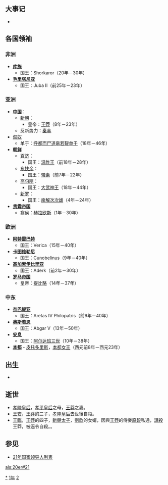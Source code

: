 {{yearTOC|21|新'''[[始建国地皇|始建国地皇]]上戊二年'''}}

== 大事记 ==
*
== 各国领袖 ==
=== 非洲 ===
*'''[[库施|库施]]'''
**国王：Shorkaror（20年－30年）
*'''[[毛里塔尼亚|毛里塔尼亚]]'''
**国王：Juba II（前25年－23年）

=== 亚洲 ===
*'''[[中国|中国]]'''：
**[[新朝|新朝]]：
***皇帝：[[王莽|王莽]]（8年－23年）
**反新势力：[[秦丰|秦丰]]
*[[匈奴|匈奴]]
**单于：[[呼都而尸道皋若鞮单于|呼都而尸道皋若鞮单于]]（18年－46年）
*'''[[古朝鮮|朝鲜]]'''
**[[百济|百济]]：
***国王：[[温祚王|温祚王]]（前18年－28年）
**[[东扶余|东扶余]]：
***国王：[[带素|带素]]（前7年－22年）
**[[高句丽|高句丽]]：
***国王：[[大武神王|大武神王]]（18年－44年）
**[[新罗|新罗]]：
***国王：[[南解次次雄|南解次次雄]]（4年－24年）
*'''[[贵霜帝国|贵霜帝国]]'''
**翕侯：[[赫拉欧斯|赫拉欧斯]]（1年－30年）

=== 欧洲 ===
*'''[[阿特雷巴特|阿特雷巴特]]'''
**国王：Verica（15年－40年）
*'''[[卡图维勒尼|卡图维勒尼]]'''
**国王：Cunobelinus（9年－40年）
*'''[[高加索伊比里亚|高加索伊比里亚]]'''
**国王：Aderk（前2年－30年）
*'''[[罗马帝国|罗马帝国]]'''
**皇帝：[[提比略|提比略]]（14年－37年）

=== 中东 ===
*'''[[奈巴提亚|奈巴提亚]]'''
**国王：Aretas IV Philopatris（前9年－40年）
*'''[[奥斯若恩|奥斯若恩]]'''
**国王：Abgar V（13年－50年）
*'''[[安息_(国家)|安息]]''' 
**国王：[[阿尔达班三世|阿尔达班三世]]（10年－38年）
*'''[[本都|本都]]''' - [[皮托多里斯|皮托多里斯]]，[[本都统治者列表|本都女王]]（西元前8年－西元23年）

== 出生 ==
*
== 逝世 ==
*[[孝睦皇后|孝睦皇后]]，[[孝平皇后|孝平皇后]]之母，[[王莽|王莽]]之妻。
*[[王安_(新朝)|王安]]，[[王莽|王莽]]的三子，[[孝睦皇后|孝睦皇后]]去世後自殺。
*[[王臨|王臨]]，[[王莽|王莽]]的四子，[[新朝|新朝]][[太子|太子]]，[[劉歆|劉歆]]的女婿，因與[[王莽|王莽]]的侍妾[[原碧|原碧]]私通，[[謀殺|謀殺]]王莽，被逼令自殺。。

== 参见 ==
{{Wikisource year mention}}
* [[21年国家领导人列表|21年国家领导人列表]]

[[Category:21年|*]]
[[Category:20年代|1年]]
[[Category:1世纪各年|2]]

[[als:20er#21|als:20er#21]]